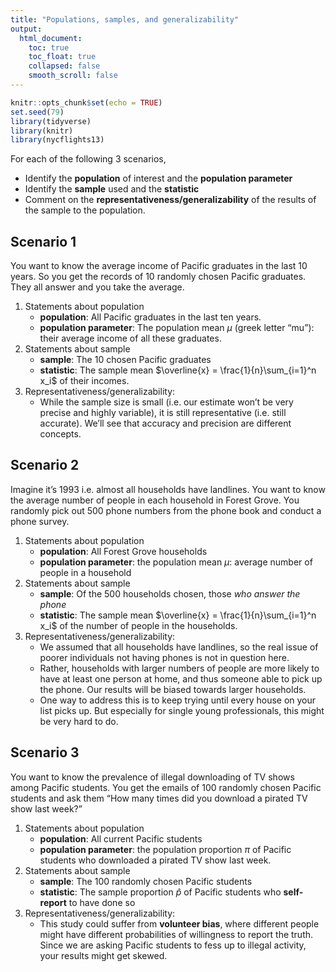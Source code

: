 ```yaml
---
title: "Populations, samples, and generalizability"
output:
  html_document:
    toc: true
    toc_float: true
    collapsed: false
    smooth_scroll: false
---
```


```r
knitr::opts_chunk$set(echo = TRUE)
set.seed(79)
library(tidyverse)
library(knitr)
library(nycflights13)
```


For each of the following 3 scenarios, 

- Identify the **population** of interest and the **population parameter**
- Identify the **sample** used and the **statistic**
- Comment on the **representativeness/generalizability** of the results of the sample to the population.

## Scenario 1

You want to know the average income of Pacific graduates in the last 10 years.  So you get the records of 10 randomly chosen Pacific graduates.  They all answer and you take the average.

1. Statements about population 
    + **population**: All Pacific graduates in the last ten years.
    + **population parameter**: The population mean $\mu$ (greek letter "mu"): their average income of all these graduates.
1. Statements about sample
    + **sample**: The 10 chosen Pacific graduates
    + **statistic**: The sample mean $\overline{x} = \frac{1}{n}\sum_{i=1}^n x_i$ of their incomes.
1. Representativeness/generalizability:
    + While the sample size is small (i.e. our estimate won't be very precise and highly variable), it is still representative (i.e. still accurate). We'll see that accuracy and precision are different concepts.


## Scenario 2

Imagine it's 1993 i.e. almost all households have landlines.  You want to know the average number of people in each household in Forest Grove.  You randomly pick out 500 phone numbers from the phone book and conduct a phone survey.

1. Statements about population 
    + **population**: All Forest Grove households
    + **population parameter**: the population mean $\mu$: average number of people in a household
1. Statements about sample
    + **sample**: Of the 500 households chosen, those *who answer the phone*
    + **statistic**: The sample mean $\overline{x} = \frac{1}{n}\sum_{i=1}^n x_i$ of the number of people in the households.
1. Representativeness/generalizability:
    + We assumed that all households have landlines, so the real issue of poorer individuals not having phones is not in question here.
    + Rather, households with larger numbers of people are more likely to have at least one person at home, and thus someone able to pick up the phone. Our results will be biased towards larger households. 
    + One way to address this is to keep trying until every house on your list picks up. But especially for single young professionals, this might be very hard to do.


## Scenario 3

You want to know the prevalence of illegal downloading of TV shows among Pacific students.  You get the emails of 100 randomly chosen Pacific students and ask them "How many times did you download a pirated TV show last week?"

1. Statements about population 
    + **population**: All current Pacific students
    + **population parameter**: the population proportion $\pi$ of Pacific students who downloaded a pirated TV show last week.
1. Statements about sample
    + **sample**: The 100 randomly chosen Pacific students
    + **statistic**: The sample proportion $\widehat{p}$ of Pacific students who **self-report** to have done so
1. Representativeness/generalizability:
    + This study could suffer from **volunteer bias**, where different people might have different probabilities of willingness to report the truth. Since we are asking Pacific students to fess up to illegal activity, your results might get skewed.

